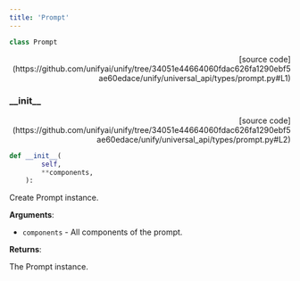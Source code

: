 ```yaml
---
title: 'Prompt'
---
```


```python
class Prompt
```

<p align="right">[source code](https://github.com/unifyai/unify/tree/34051e44664060fdac626fa1290ebf5ae60edace/unify/universal_api/types/prompt.py#L1)</p>



### \_\_init\_\_

<p align="right">[source code](https://github.com/unifyai/unify/tree/34051e44664060fdac626fa1290ebf5ae60edace/unify/universal_api/types/prompt.py#L2)</p>

```python
def __init__(
        self,
        **components,
    ):
```

Create Prompt instance.

**Arguments**:

- `components` - All components of the prompt.



**Returns**:

The Prompt instance.